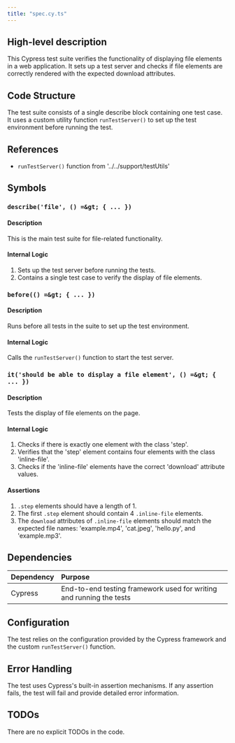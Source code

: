 ```yaml
---
title: "spec.cy.ts"
---
```


## High-level description
This Cypress test suite verifies the functionality of displaying file elements in a web application. It sets up a test server and checks if file elements are correctly rendered with the expected download attributes.

## Code Structure
The test suite consists of a single describe block containing one test case. It uses a custom utility function `runTestServer()` to set up the test environment before running the test.

## References
- `runTestServer()` function from '../../support/testUtils'

## Symbols

### `describe('file', () =&gt; { ... })`
#### Description
This is the main test suite for file-related functionality.

#### Internal Logic
1. Sets up the test server before running the tests.
2. Contains a single test case to verify the display of file elements.

### `before(() =&gt; { ... })`
#### Description
Runs before all tests in the suite to set up the test environment.

#### Internal Logic
Calls the `runTestServer()` function to start the test server.

### `it('should be able to display a file element', () =&gt; { ... })`
#### Description
Tests the display of file elements on the page.

#### Internal Logic
1. Checks if there is exactly one element with the class 'step'.
2. Verifies that the 'step' element contains four elements with the class 'inline-file'.
3. Checks if the 'inline-file' elements have the correct 'download' attribute values.

#### Assertions
1. `.step` elements should have a length of 1.
2. The first `.step` element should contain 4 `.inline-file` elements.
3. The `download` attributes of `.inline-file` elements should match the expected file names: 'example.mp4', 'cat.jpeg', 'hello.py', and 'example.mp3'.

## Dependencies
| Dependency | Purpose |
|:-----------|:--------|
| Cypress | End-to-end testing framework used for writing and running the tests |

## Configuration
The test relies on the configuration provided by the Cypress framework and the custom `runTestServer()` function.

## Error Handling
The test uses Cypress's built-in assertion mechanisms. If any assertion fails, the test will fail and provide detailed error information.

## TODOs
There are no explicit TODOs in the code.